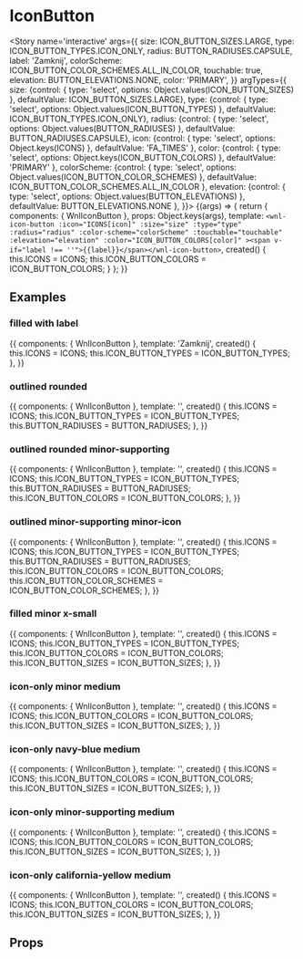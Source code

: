 
<Meta title='atoms/IconButton' component={WnlIconButton} />

# IconButton

<Story name='interactive'
       args={{
           size: ICON_BUTTON_SIZES.LARGE,
           type: ICON_BUTTON_TYPES.ICON_ONLY,
           radius: BUTTON_RADIUSES.CAPSULE,
           label: 'Zamknij',
           colorScheme: ICON_BUTTON_COLOR_SCHEMES.ALL_IN_COLOR,
           touchable: true,
           elevation: BUTTON_ELEVATIONS.NONE,
           color: 'PRIMARY',
       }}
       argTypes={{
           size: {control: { type: 'select', options: Object.values(ICON_BUTTON_SIZES) }, defaultValue: ICON_BUTTON_SIZES.LARGE},
           type: {control: { type: 'select', options: Object.values(ICON_BUTTON_TYPES) }, defaultValue: ICON_BUTTON_TYPES.ICON_ONLY},
           radius: {control: { type: 'select', options: Object.values(BUTTON_RADIUSES) }, defaultValue: BUTTON_RADIUSES.CAPSULE},
           icon: {control: { type: 'select', options: Object.keys(ICONS) }, defaultValue: 'FA_TIMES' },
           color: {control: { type: 'select', options: Object.keys(ICON_BUTTON_COLORS) }, defaultValue: 'PRIMARY' },
           colorScheme: {control: { type: 'select', options: Object.values(ICON_BUTTON_COLOR_SCHEMES) }, defaultValue: ICON_BUTTON_COLOR_SCHEMES.ALL_IN_COLOR },
           elevation: {control: { type: 'select', options: Object.values(BUTTON_ELEVATIONS) }, defaultValue: BUTTON_ELEVATIONS.NONE },
       }}>
    {(args) => {
        return {
            components: { WnlIconButton },
            props: Object.keys(args),
            template: `<wnl-icon-button
              :icon="ICONS[icon]"
              :size="size"
              :type="type"
              :radius="radius"
              :color-scheme="colorScheme"
              :touchable="touchable"
              :elevation="elevation"
              :color="ICON_BUTTON_COLORS[color]"
            ><span v-if="label !== ''">{{label}}</span></wnl-icon-button>`,
            created() {
                this.ICONS = ICONS;
                this.ICON_BUTTON_COLORS = ICON_BUTTON_COLORS;
            }
        };
    }}
</Story>

## Examples

### filled with label
<Story name='examples/filledWithLabel'>
    {{
        components: { WnlIconButton },
        template: '<wnl-icon-button :icon="ICONS.FA_TIMES" :type="ICON_BUTTON_TYPES.FILLED" >Zamknij</wnl-icon-button>',
        created() {
            this.ICONS = ICONS;
            this.ICON_BUTTON_TYPES = ICON_BUTTON_TYPES;
        },
    }}
</Story>

### outlined rounded
<Story name='examples/outlinedRounded'>
    {{
        components: { WnlIconButton },
        template: '<wnl-icon-button :icon="ICONS.FA_CHEVRON_RIGHT" :type="ICON_BUTTON_TYPES.OUTLINED" :radius="BUTTON_RADIUSES.ROUNDED" />',
        created() {
            this.ICONS = ICONS;
            this.ICON_BUTTON_TYPES = ICON_BUTTON_TYPES;
            this.BUTTON_RADIUSES = BUTTON_RADIUSES;
        },
    }}
</Story>

### outlined rounded minor-supporting
<Story name='examples/outlinedRoundedMinorSupporting'>
    {{
        components: { WnlIconButton },
        template: '<wnl-icon-button :icon="ICONS.FA_CHEVRON_RIGHT" :type="ICON_BUTTON_TYPES.OUTLINED" :radius="BUTTON_RADIUSES.ROUNDED" :color="ICON_BUTTON_COLORS.MINOR_SUPPORTING" />',
        created() {
            this.ICONS = ICONS;
            this.ICON_BUTTON_TYPES = ICON_BUTTON_TYPES;
            this.BUTTON_RADIUSES = BUTTON_RADIUSES;
            this.ICON_BUTTON_COLORS = ICON_BUTTON_COLORS;
        },
    }}
</Story>

### outlined minor-supporting minor-icon
<Story name='examples/outlinedMinorSupportingMinorIcon'>
    {{
        components: { WnlIconButton },
        template: '<wnl-icon-button :icon="ICONS.FA_TIMES" :type="ICON_BUTTON_TYPES.OUTLINED" :radius="BUTTON_RADIUSES.ROUNDED" :color="ICON_BUTTON_COLORS.MINOR_SUPPORTING" :color-scheme="ICON_BUTTON_COLOR_SCHEMES.MINOR_ICON" />',
        created() {
            this.ICONS = ICONS;
            this.ICON_BUTTON_TYPES = ICON_BUTTON_TYPES;
            this.BUTTON_RADIUSES = BUTTON_RADIUSES;
            this.ICON_BUTTON_COLORS = ICON_BUTTON_COLORS;
            this.ICON_BUTTON_COLOR_SCHEMES = ICON_BUTTON_COLOR_SCHEMES;
        },
    }}
</Story>

### filled minor x-small
<Story name='examples/filledMinor'>
    {{
        components: { WnlIconButton },
        template: '<wnl-icon-button :icon="ICONS.FA_TIMES" :type="ICON_BUTTON_TYPES.FILLED" :color="ICON_BUTTON_COLORS.MINOR" :size="ICON_BUTTON_SIZES.X_SMALL" />',
        created() {
            this.ICONS = ICONS;
            this.ICON_BUTTON_TYPES = ICON_BUTTON_TYPES;
            this.ICON_BUTTON_COLORS = ICON_BUTTON_COLORS;
            this.ICON_BUTTON_SIZES = ICON_BUTTON_SIZES;
        },
    }}
</Story>

### icon-only minor medium
<Story name='examples/iconOnlyMinor'>
    {{
        components: { WnlIconButton },
        template: '<wnl-icon-button :icon="ICONS.FA_FLAG" :color="ICON_BUTTON_COLORS.MINOR" :size="ICON_BUTTON_SIZES.MEDIUM" />',
        created() {
            this.ICONS = ICONS;
            this.ICON_BUTTON_COLORS = ICON_BUTTON_COLORS;
            this.ICON_BUTTON_SIZES = ICON_BUTTON_SIZES;
        },
    }}
</Story>

### icon-only navy-blue medium
<Story name='examples/iconOnlyNavyBlue'>
    {{
        components: { WnlIconButton },
        template: '<wnl-icon-button :icon="ICONS.FA_FLAG" :color="ICON_BUTTON_COLORS.NAVY_BLUE" :size="ICON_BUTTON_SIZES.MEDIUM" />',
        created() {
            this.ICONS = ICONS;
            this.ICON_BUTTON_COLORS = ICON_BUTTON_COLORS;
            this.ICON_BUTTON_SIZES = ICON_BUTTON_SIZES;
        },
    }}
</Story>

### icon-only minor-supporting medium
<Story name='examples/iconOnlyMinorSupporting'>
    {{
        components: { WnlIconButton },
        template: '<wnl-icon-button :icon="ICONS.FA_INFO_CIRCLE" :color="ICON_BUTTON_COLORS.MINOR_SUPPORTING" :size="ICON_BUTTON_SIZES.MEDIUM" />',
        created() {
            this.ICONS = ICONS;
            this.ICON_BUTTON_COLORS = ICON_BUTTON_COLORS;
            this.ICON_BUTTON_SIZES = ICON_BUTTON_SIZES;
        },
    }}
</Story>

### icon-only california-yellow medium
<Story name='examples/iconOnlyCaliforniaYellow'>
    {{
        components: { WnlIconButton },
        template: '<wnl-icon-button :icon="ICONS.HEAD_WITH_QUESTION_MARK" :color="ICON_BUTTON_COLORS.CALIFORNIA_YELLOW" :size="ICON_BUTTON_SIZES.MEDIUM" />',
        created() {
            this.ICONS = ICONS;
            this.ICON_BUTTON_COLORS = ICON_BUTTON_COLORS;
            this.ICON_BUTTON_SIZES = ICON_BUTTON_SIZES;
        },
    }}
</Story>

## Props

<Props of={WnlIconButton} />
